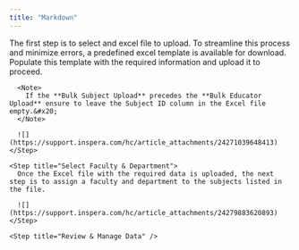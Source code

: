 ```yaml
---
title: "Markdown"
---
```


<Accordion title="Bulk Upload Subjects" defaultOpen={false} icon="File">
  <Steps>
    <Step title="Select an Excel File">
      The first step is to select and excel file to upload. To streamline this process and minimize errors, a predefined excel template is available for download. Populate this template with the required information and upload it to proceed.&#x20;

      <Note>
        If the **Bulk Subject Upload** precedes the **Bulk Educator Upload** ensure to leave the Subject ID column in the Excel file empty.&#x20;
      </Note>

      ![](https://support.inspera.com/hc/article_attachments/24271039648413)
    </Step>

    <Step title="Select Faculty & Department">
      Once the Excel file with the required data is uploaded, the next step is to assign a faculty and department to the subjects listed in the file.

      ![](https://support.inspera.com/hc/article_attachments/24279883620893)
    </Step>

    <Step title="Review & Manage Data" />
  </Steps>
</Accordion>